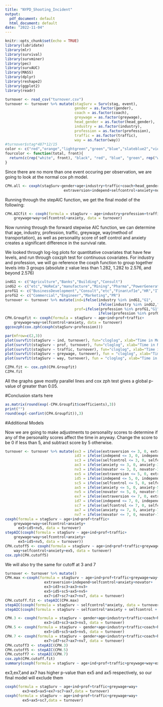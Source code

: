 ```yaml
---
title: "NYPD_Shooting_Incident"
output:
  pdf_document: default
  html_document: default
date: "2022-11-04"
---
```


```r
knitr::opts_chunk$set(echo = TRUE)
library(lubridate)
library(mlr)
library(survival)
library(survminer)
library(pec)
library(survAUC)
library(MASS)
library(dplyr)
library(reshape2)
library(ggplot2)
library(readr)
```

```r
turnover <- read_csv("turnover.csv")
turnover <- turnover %>% mutate(stagSurv = Surv(stag, event),
                                gender = as.factor(gender),
                                coach = as.factor(coach),
                                greywage = as.factor(greywage),
                                head_gender = as.factor(head_gender),
                                industry = as.factor(industry),
                                profession = as.factor(profession),
                                traffic = as.factor(traffic),
                                way = as.factor(way))
#turnover$stag*487*12/15
color <- c("red","orange","lightgreen","green","blue","slateblue2","violet","black")
fourcolor <- function(total, front){
  return(c(rep("white", front), "black", "red", "blue", "green", rep("white", total-front-4)))
}
```
Since there are no more than one event occuring per observation, we are going to look at the normal cox ph model.
```r
CPH.all <- coxph(stagSurv~gender+age+industry+traffic+coach+head_gender+greywage+way+
                           extraversion+independ+selfcontrol+anxiety+novator,turnover)
```

Running through the stepAIC function, we get the final model of the following:
```r
CPH.AICfit <- coxph(formula = stagSurv ~ age+industry+profession+traffic+
    greywage+way+selfcontrol+anxiety, data = turnover)
```
Now running through the forward stepwise AIC function, we can determine that age, industry, profession, traffic, greywage, way(method of transportation), as well as personality score of self control and anxiety creates a significant difference in the survival rate.

We looked through log-log plots for quantitative covariates that have few levels, and run through coxzph test for continuous covariates. For industry and profession, we will go reference the coxph function to group together levels into 3 groups (absolute z value less than 1.282, 1.282 to 2.576, and beyond 2.576)
```r
indG1 <- c("Agriculture","Banks","Building","Consult")
indG2 <- c("etc","HoReCa","manufacture","Mining","Pharma","PowerGeneration","State","transport")
profG1 <- c("BusinessDevelopment","Consult","etc","Finan\xf1e","HR","IT","Law","Sales","Teaching")
profG2 <- c("Commercial","Engineer","Marketing","PR")
turnover <- turnover %>% mutate(ind=ifelse(industry %in% indG1,"G1",
                                           ifelse(industry %in% indG2,"G2","G3")),
                                prof=ifelse(profession %in% profG1,"G1",
                                           ifelse(profession %in% profG2,"G2","G3")))
CPH.Groupfit <- coxph(formula = stagSurv ~ age+ind+prof+traffic+
    greywage+way+selfcontrol+anxiety, data = turnover)
ggcoxzph(cox.zph(coxph(stagSurv~profession)))
```

```r
par(mfrow=c(2,3))
plot(survfit(stagSurv ~ ind, turnover), fun="cloglog", xlab="Time in Months", main="Stratified Industry", col = color)
plot(survfit(stagSurv ~ prof, turnover), fun="cloglog", xlab="Time in Months", main="Stratified Profession", col = color)
plot(survfit(stagSurv ~ traffic, turnover), fun="cloglog", xlab="Time in Months", main="Stratified Traffic", col = color)
plot(survfit(stagSurv ~ greywage, turnover), fun = "cloglog", xlab="Time in Months", main="Stratified Greywage", col = color)
plot(survfit(stagSurv ~ way, turnover), fun = "cloglog", xlab="Time in Months", main="Stratified Way", col = color)

CZPH.fit <- cox.zph(CPH.Groupfit)
CZPH.fit
```
All the graphs gave mostly parallel lines and cox zph test gives a global p-value of greater than 0.05.

#Conclusion starts here
```r
as.matrix(round(exp(-CPH.Groupfit$coefficients),3))
print("")
round(exp(-confint(CPH.Groupfit)),3)
```

#Additional Models

Now we are going to make adjustments to personality scores to determine if any of the personality scores affect the time in anyway. Change the score to be 0 if less than 5, and subtract score by 5 otherwise.
```r
turnover <- turnover %>% mutate(ex3 = ifelse(extraversion <= 3, 0, extraversion-3),
                                id3 = ifelse(independ <= 3, 0, independ-3),
                                sc3 = ifelse(selfcontrol <= 3, 0, selfcontrol-3),
                                ax3 = ifelse(anxiety <= 3, 0, anxiety-3),
                                nv3 = ifelse(novator <= 3, 0, novator-3),
                                ex5 = ifelse(extraversion <= 5, 0, extraversion-5),
                                id5 = ifelse(independ <= 5, 0, independ-5),
                                sc5 = ifelse(selfcontrol <= 5, 0, selfcontrol-5),
                                ax5 = ifelse(anxiety <= 5, 0, anxiety-5),
                                nv5 = ifelse(novator <= 5, 0, novator-5),
                                ex7 = ifelse(extraversion <= 7, 0, extraversion-7),
                                id7 = ifelse(independ <= 7, 0, independ-7),
                                sc7 = ifelse(selfcontrol <= 7, 0, selfcontrol-7),
                                ax7 = ifelse(anxiety <= 7, 0, anxiety-7),
                                nv7 = ifelse(novator <= 7, 0, novator-7))
coxph(formula = stagSurv ~ age+ind+prof+traffic+
    greywage+way+selfcontrol+anxiety+
      ex5+id5+nv5, data = turnover)
stepAIC(coxph(formula = stagSurv ~ age+ind+prof+traffic+
    greywage+way+selfcontrol+anxiety+
      ex5+id5+nv5, data = turnover))
CPH.cutoff5 <- coxph(formula = stagSurv ~ age+ind+prof+traffic+greywage+
    way+selfcontrol+anxiety+ex5, data = turnover)
cox.zph(CPH.cutoff5)
```

We will also try the same for cutoff at 3 and 7
```r
turnover <- turnover %>% mutate()
CPH.max <-coxph(formula = stagSurv ~ age+ind+prof+traffic+greywage+way+
                  extraversion+independ+selfcontrol+anxiety+novator+
                  ex3+id3+sc3+ax3+nv3+
                  ex5+id5+sc5+ax5+nv5+
                  ex7+id7+sc7+ax7+nv7, data = turnover)
CPH.cutoff.fit <- stepAIC(CPH.max)
stepAIC(coxph(formula = stagSurv ~ selfcontrol*anxiety, data = turnover))
stepAIC(coxph(formula = stagSurv ~ selfcontrol*anxiety + selfcontrol + anxiety, data = turnover))
```

```r
CPH.3 <- coxph(formula = stagSurv ~ gender+age+industry+traffic+coach+head_gender+greywage+way+
                  ex3+id3+sc3+ax3+nv3, data = turnover)
CPH.5 <- coxph(formula = stagSurv ~ gender+age+industry+traffic+coach+head_gender+greywage+way+
                  ex5+id5+sc5+ax5+nv5, data = turnover)
CPH.7 <- coxph(formula = stagSurv ~ gender+age+industry+traffic+coach+head_gender+greywage+way+
                  ex7+id7+sc7+ax7+nv7, data = turnover)
CPH.cutoff3 <- stepAIC(CPH.3)
CPH.cutoff5 <- stepAIC(CPH.5)
CPH.cutoff7 <- stepAIC(CPH.7)
cox.zph(CPH.cutoff.fit)
summary(coxph(formula = stagSurv ~ age+ind+prof+traffic+greywage+way+ex5+ax5+sc7,data = turnover))$conf.int[16:18,]
```

ex3,ex7,and ax7 has higher p-value than ex5 and ax5 respectively, so our final model will exclude them
```r
coxph(formula = stagSurv ~ age+ind+prof+traffic+greywage+way+
        ex3+ex5+ax5+ex7+sc7+ax7,data = turnover)
coxph(formula = stagSurv ~ age+ind+prof+traffic+greywage+way+
        ex5+ax5+sc7,data = turnover)
```



